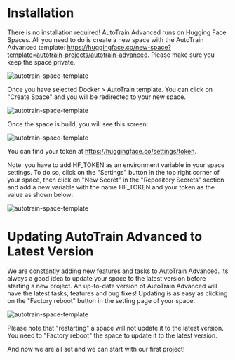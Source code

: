 # Installation

There is no installation required! AutoTrain Advanced runs on Hugging Face Spaces. All you need to do is create a new space with the AutoTrain Advanced template: https://huggingface.co/new-space?template=autotrain-projects/autotrain-advanced. Please make sure you keep the space private.

![autotrain-space-template](https://raw.githubusercontent.com/huggingface/autotrain-advanced/main/static/space_template_1.png)

Once you have selected Docker > AutoTrain template. You can click on "Create Space" and you will be redirected to your new space.

![autotrain-space-template](https://raw.githubusercontent.com/huggingface/autotrain-advanced/main/static/space_template_2.png)

Once the space is build, you will see this screen:

![autotrain-space-template](https://raw.githubusercontent.com/huggingface/autotrain-advanced/main/static/space_template_3.png)

You can find your token at https://huggingface.co/settings/token.

Note: you have to add HF_TOKEN as an environment variable in your space settings. To do so, click on the "Settings" button in the top right corner of your space, then click on "New Secret" in the "Repository Secrets" section and add a new variable with the name HF_TOKEN and your token as the value as shown below:

![autotrain-space-template](https://raw.githubusercontent.com/huggingface/autotrain-advanced/main/static/space_template_4.png)

# Updating AutoTrain Advanced to Latest Version

We are constantly adding new features and tasks to AutoTrain Advanced. Its always a good idea to update your space to the latest version before starting a new project. An up-to-date version of AutoTrain Advanced will have the latest tasks, features and bug fixes! Updating is as easy as clicking on the "Factory reboot" button in the setting page of your space.

![autotrain-space-template](https://raw.githubusercontent.com/huggingface/autotrain-advanced/main/static/space_template_5.png)

Please note that "restarting" a space will not update it to the latest version. You need to "Factory reboot" the space to update it to the latest version.

And now we are all set and we can start with our first project!